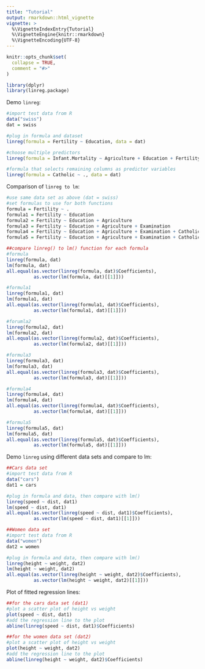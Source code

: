 ```yaml
---
title: "Tutorial"
output: rmarkdown::html_vignette
vignette: >
  %\VignetteIndexEntry{Tutorial}
  %\VignetteEngine{knitr::rmarkdown}
  %\VignetteEncoding{UTF-8}
---
```


```r
knitr::opts_chunk$set(
  collapse = TRUE,
  comment = "#>"
)
```

```r
library(dplyr)
library(linreg.package)
```

Demo `linreg`:
```r
#import test data from R
data("swiss")
dat = swiss

#plug in formula and dataset
linreg(formula = Fertility ~ Education, data = dat)

#choose multiple predictors
linreg(formula = Infant.Mortality ~ Agriculture + Education + Fertility, data = dat)

#formula that selects remaining columns as predictor variables
linreg(formula = Catholic ~ ., data = dat)
```

Comparison of `linreg to lm`:
```r
#use same data set as above (dat = swiss)
#set formulas to use for both functions
formula = Fertility ~ .
formula1 = Fertility ~ Education
formula2 = Fertility ~ Education + Agriculture
formula3 = Fertility ~ Education + Agriculture + Examination
formula4 = Fertility ~ Education + Agriculture + Examination + Catholic
formula5 = Fertility ~ Education + Agriculture + Examination + Catholic + Infant.Mortality

##compare linreg() to lm() function for each formula
#formula
linreg(formula, dat)
lm(formula, dat)
all.equal(as.vector(linreg(formula, dat)$Coefficients),
          as.vector(lm(formula, dat)[[1]]))

#formula1
linreg(formula1, dat)
lm(formula1, dat)
all.equal(as.vector(linreg(formula1, dat)$Coefficients),
          as.vector(lm(formula1, dat)[[1]]))

#forumla2
linreg(formula2, dat)
lm(formula2, dat)
all.equal(as.vector(linreg(formula2, dat)$Coefficients),
          as.vector(lm(formula2, dat)[[1]]))

#formula3
linreg(formula3, dat)
lm(formula3, dat)
all.equal(as.vector(linreg(formula3, dat)$Coefficients),
          as.vector(lm(formula3, dat)[[1]]))

#formula4
linreg(formula4, dat)
lm(formula4, dat)
all.equal(as.vector(linreg(formula4, dat)$Coefficients),
          as.vector(lm(formula4, dat)[[1]]))

#formula5
linreg(formula5, dat)
lm(formula5, dat)
all.equal(as.vector(linreg(formula5, dat)$Coefficients),
          as.vector(lm(formula5, dat)[[1]]))
```

Demo `linreg` using different data sets and compare to lm:
```r
##Cars data set
#import test data from R
data("cars")
dat1 = cars

#plug in formula and data, then compare with lm()
linreg(speed ~ dist, dat1)
lm(speed ~ dist, dat1)
all.equal(as.vector(linreg(speed ~ dist, dat1)$Coefficients),
          as.vector(lm(speed ~ dist, dat1)[[1]]))

##Women data set
#import test data from R
data("women")
dat2 = women

#plug in formula and data, then compare with lm()
linreg(height ~ weight, dat2)
lm(height ~ weight, dat2)
all.equal(as.vector(linreg(height ~ weight, dat2)$Coefficients),
          as.vector(lm(height ~ weight, dat2)[[1]]))
```

Plot of fitted regression lines:
```r
##for the cars data set (dat1)
#plot a scatter plot of height vs weight
plot(speed ~ dist, dat1)
#add the regression line to the plot
abline(linreg(speed ~ dist, dat1)$Coefficients)

##for the women data set (dat2)
#plot a scatter plot of height vs weight
plot(height ~ weight, dat2)
#add the regression line to the plot
abline(linreg(height ~ weight, dat2)$Coefficients)
```



